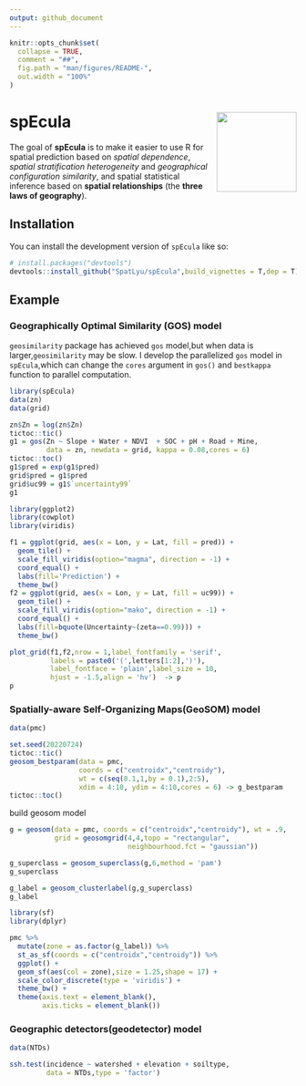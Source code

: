 ```yaml
---
output: github_document
---
```


<!-- README.md is generated from README.Rmd. Please edit that file -->

```r
knitr::opts_chunk$set(
  collapse = TRUE,
  comment = "##",
  fig.path = "man/figures/README-",
  out.width = "100%"
)
```

# spEcula <img src="man/figures/logo.png" align="right" height="140"/>

<!-- badges: start -->
<!-- badges: end -->

The goal of **spEcula** is to make it easier to use R for spatial prediction based on *spatial dependence*, *spatial stratification heterogeneity* and *geographical configuration similarity*, and spatial statistical inference based on **spatial relationships** (the **three laws of geography**).

## Installation

You can install the development version of `spEcula` like so:

``` r
# install.packages("devtools")
devtools::install_github("SpatLyu/spEcula",build_vignettes = T,dep = T)
```

## Example

### Geographically Optimal Similarity (GOS) model

  `geosimilarity` package has achieved `gos` model,but when data is larger,`geosimilarity` may be slow. I develop the parallelized `gos` model in `spEcula`,which can change the `cores` argument in `gos()` and `bestkappa` function to parallel computation.

```r
library(spEcula)
data(zn)
data(grid)

zn$Zn = log(zn$Zn)
tictoc::tic()
g1 = gos(Zn ~ Slope + Water + NDVI  + SOC + pH + Road + Mine,
         data = zn, newdata = grid, kappa = 0.08,cores = 6)
tictoc::toc()
g1$pred = exp(g1$pred)
grid$pred = g1$pred
grid$uc99 = g1$`uncertainty99`
g1
```

```r
library(ggplot2)
library(cowplot)
library(viridis)

f1 = ggplot(grid, aes(x = Lon, y = Lat, fill = pred)) +
  geom_tile() +
  scale_fill_viridis(option="magma", direction = -1) + 
  coord_equal() +
  labs(fill='Prediction') +
  theme_bw() 
f2 = ggplot(grid, aes(x = Lon, y = Lat, fill = uc99)) +
  geom_tile() +
  scale_fill_viridis(option="mako", direction = -1) + 
  coord_equal() +
  labs(fill=bquote(Uncertainty~(zeta==0.99))) +
  theme_bw() 

plot_grid(f1,f2,nrow = 1,label_fontfamily = 'serif',
          labels = paste0('(',letters[1:2],')'),
          label_fontface = 'plain',label_size = 10,
          hjust = -1.5,align = 'hv')  -> p
p
```

### Spatially-aware Self-Organizing Maps(GeoSOM) model

```r
data(pmc)

set.seed(20220724)
tictoc::tic()
geosom_bestparam(data = pmc, 
                 coords = c("centroidx","centroidy"),
                 wt = c(seq(0.1,1,by = 0.1),2:5),
                 xdim = 4:10, ydim = 4:10,cores = 6) -> g_bestparam
tictoc::toc()
```

build geosom model

```r
g = geosom(data = pmc, coords = c("centroidx","centroidy"), wt = .9,
           grid = geosomgrid(4,4,topo = "rectangular",
                             neighbourhood.fct = "gaussian"))
```

```r
g_superclass = geosom_superclass(g,6,method = 'pam')
g_superclass
```

```r
g_label = geosom_clusterlabel(g,g_superclass)
g_label
```

```r
library(sf)
library(dplyr)

pmc %>% 
  mutate(zone = as.factor(g_label)) %>% 
  st_as_sf(coords = c("centroidx","centroidy")) %>% 
  ggplot() +
  geom_sf(aes(col = zone),size = 1.25,shape = 17) +
  scale_color_discrete(type = 'viridis') +
  theme_bw() +
  theme(axis.text = element_blank(),
        axis.ticks = element_blank())
```

### Geographic detectors(geodetector) model

```r
data(NTDs)

ssh.test(incidence ~ watershed + elevation + soiltype,
         data = NTDs,type = 'factor')
```

